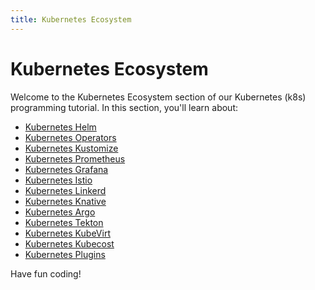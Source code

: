 ```yaml
---
title: Kubernetes Ecosystem
---
```


# Kubernetes Ecosystem

Welcome to the Kubernetes Ecosystem section of our Kubernetes (k8s) programming tutorial. In this section, you'll learn about:

- [Kubernetes Helm](./0-kubernetes-helm.mdx)
- [Kubernetes Operators](./1-kubernetes-operators.mdx)
- [Kubernetes Kustomize](./2-kubernetes-kustomize.mdx)
- [Kubernetes Prometheus](./3-kubernetes-prometheus.mdx)
- [Kubernetes Grafana](./4-kubernetes-grafana.mdx)
- [Kubernetes Istio](./5-kubernetes-istio.mdx)
- [Kubernetes Linkerd](./6-kubernetes-linkerd.mdx)
- [Kubernetes Knative](./7-kubernetes-knative.mdx)
- [Kubernetes Argo](./8-kubernetes-argo.mdx)
- [Kubernetes Tekton](./9-kubernetes-tekton.mdx)
- [Kubernetes KubeVirt](./10-kubernetes-kubevirt.mdx)
- [Kubernetes Kubecost](./11-kubernetes-kubecost.mdx)
- [Kubernetes Plugins](./12-kubernetes-plugins.mdx)

Have fun coding!